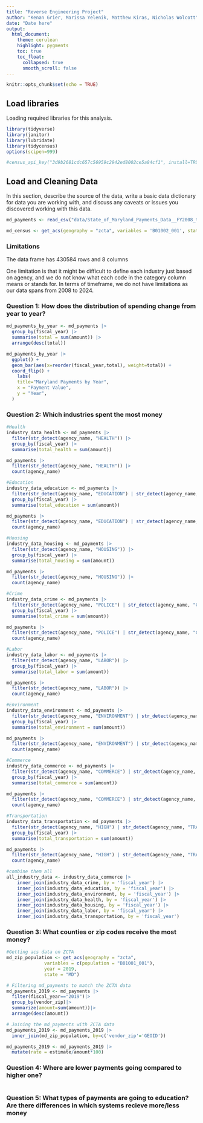 ```yaml
---
title: "Reverse Engineering Project"
author: "Kenan Grier, Marissa Yelenik, Matthew Kiras, Nicholas Wolcott"
date: "Date here"
output:
  html_document:
    theme: cerulean
    highlight: pygments
    toc: true
    toc_float:
      collapsed: true
      smooth_scroll: false
---
```


```r
knitr::opts_chunk$set(echo = TRUE)
```

## Load libraries

Loading required libraries for this analysis.

```r
library(tidyverse)
library(janitor)
library(lubridate)
library(tidycensus)
options(scipen=999)

#census_api_key("3d9b2681cdc657c56959c2942ed8002ce5a84cf1", install=TRUE)
```

## Load and Cleaning Data

In this section, describe the source of the data, write a basic data dictionary for data you are working with, and discuss any caveats or issues you discovered working with this data.

```r

md_payments <- read_csv("data/State_of_Maryland_Payments_Data__FY2008_to_FY2024.csv") |> clean_names()

md_census <- get_acs(geography = "zcta", variables = 'B01002_001', state = 'MD', year = 2019)

```

### Limitations

The data frame has 430584 rows and 8 columns

One limitation is that it might be difficult to define each industry just based on agency, and we do not know what each code in the category column means or stands for. In terms of timeframe, we do not have limitations as our data spans from 2008 to 2024.

### Question 1: How does the distribution of spending change from year to year?

```r

md_payments_by_year <- md_payments |>
  group_by(fiscal_year) |>
  summarise(total = sum(amount)) |>
  arrange(desc(total))

md_payments_by_year |>
  ggplot() +
  geom_bar(aes(x=reorder(fiscal_year,total), weight=total)) +
  coord_flip() +
    labs(
    title="Maryland Payments by Year",
    x = "Payment Value",
    y = "Year",
  )

```

### Question 2: Which industries spent the most money

```r
#Health
industry_data_health <- md_payments |>
  filter(str_detect(agency_name, "HEALTH")) |>
  group_by(fiscal_year) |>
  summarise(total_health = sum(amount))

md_payments |>
  filter(str_detect(agency_name, "HEALTH")) |>
  count(agency_name)

#Education
industry_data_education <- md_payments |>
  filter(str_detect(agency_name, "EDUCATION") | str_detect(agency_name, "SCHOOL")) |>
  group_by(fiscal_year) |>
  summarise(total_education = sum(amount))

md_payments |>
  filter(str_detect(agency_name, "EDUCATION") | str_detect(agency_name, "SCHOOL")) |>
  count(agency_name)

#Housing
industry_data_housing <- md_payments |>
  filter(str_detect(agency_name, "HOUSING")) |>
  group_by(fiscal_year) |>
  summarise(total_housing = sum(amount))

md_payments |>
  filter(str_detect(agency_name, "HOUSING")) |>
  count(agency_name)

#Crime
industry_data_crime <- md_payments |>
  filter(str_detect(agency_name, "POLICE") | str_detect(agency_name, "CRIME") | str_detect(agency_name, "SAFETY")) |>
  group_by(fiscal_year) |>
  summarise(total_crime = sum(amount))

md_payments |>
  filter(str_detect(agency_name, "POLICE") | str_detect(agency_name, "CRIME") | str_detect(agency_name, "SAFETY")) |>
  count(agency_name)

#Labor
industry_data_labor <- md_payments |>
  filter(str_detect(agency_name, "LABOR")) |>
  group_by(fiscal_year) |>
  summarise(total_labor = sum(amount))

md_payments |>
  filter(str_detect(agency_name, "LABOR")) |>
  count(agency_name)

#Environment
industry_data_environment <- md_payments |>
  filter(str_detect(agency_name, "ENVIRONMENT") | str_detect(agency_name, "AGRICULTURE")) |>
  group_by(fiscal_year) |>
  summarise(total_environment = sum(amount))

md_payments |>
  filter(str_detect(agency_name, "ENVIRONMENT") | str_detect(agency_name, "AGRICULTURE")) |>
  count(agency_name)

#Commerce
industry_data_commerce <- md_payments |>
  filter(str_detect(agency_name, "COMMERCE") | str_detect(agency_name, "COMPTROLLER")) |>
  group_by(fiscal_year) |>
  summarise(total_commerce = sum(amount))

md_payments |>
  filter(str_detect(agency_name, "COMMERCE") | str_detect(agency_name, "COMPTROLLER")) |>
  count(agency_name)

#Transportation
industry_data_transportation <- md_payments |>
  filter(str_detect(agency_name, "HIGH") | str_detect(agency_name, "TRANS") | str_detect(agency_name, "MDOT")) |>
  group_by(fiscal_year) |>
  summarise(total_transportation = sum(amount))

md_payments |>
  filter(str_detect(agency_name, "HIGH") | str_detect(agency_name, "TRANS") | str_detect(agency_name, "MDOT")) |>
  count(agency_name)

#combine them all
all_industry_data <- industry_data_commerce |>
    inner_join(industry_data_crime, by = 'fiscal_year') |>
    inner_join(industry_data_education, by = 'fiscal_year') |>
    inner_join(industry_data_environment, by = 'fiscal_year') |>
    inner_join(industry_data_health, by = 'fiscal_year') |>
    inner_join(industry_data_housing, by = 'fiscal_year') |>
    inner_join(industry_data_labor, by = 'fiscal_year') |>
    inner_join(industry_data_transportation, by = 'fiscal_year')
```

### Question 3: What counties or zip codes receive the most money?

```r
#Getting acs data on ZCTA
md_zip_population <- get_acs(geography = "zcta",
              variables = c(population = "B01001_001"),
              year = 2019,
              state = "MD")

# Filtering md_payments to match the ZCTA data
md_payments_2019 <- md_payments |>
  filter(fiscal_year=="2019")|>
  group_by(vendor_zip)|>
  summarize(amount=sum(amount))|>
  arrange(desc(amount))

# Joining the md_payments with ZCTA data
md_payments_2019 <- md_payments_2019 |>
  inner_join(md_zip_population, by=c('vendor_zip'='GEOID'))

md_payments_2019 <- md_payments_2019 |>
  mutate(rate = estimate/amount*100)

```

### Question 4: Where are lower payments going compared to higher one?

```r

```

### Question 5: What types of payments are going to education? Are there differences in which systems recieve more/less money

```r

```
